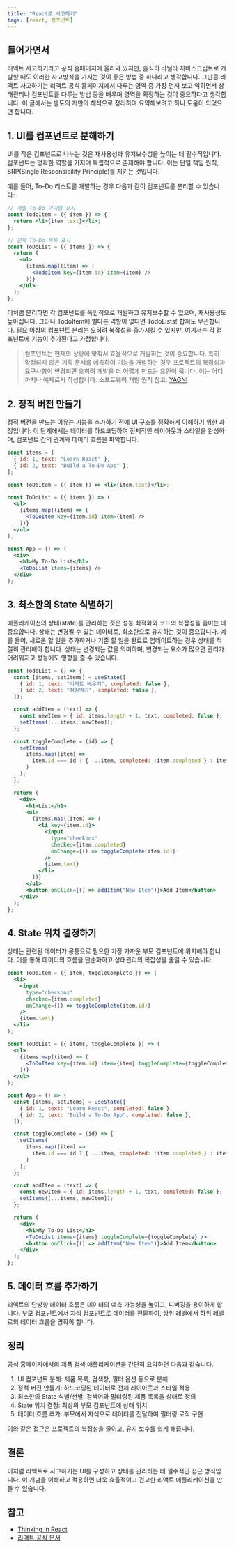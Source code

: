```yaml
---
title: "React로 사고하기"
tags: [react, 컴포넌트]
---
```


## 들어가면서

리액트 사고하기라고 공식 홈페이지에 올라와 있지만, 솔직히 바닐라 자바스크립트로 개발할 때도 이러한 사고방식을 가지는 것이 좋은 방법 중 하나라고 생각합니다. 그만큼 리액트 사고하기는 리액트 공식 홈페이지에서 다루는 영역 중 가장 먼저 보고 익히면서 상태관리나 컴포넌트를 다루는 방법 등을 배우며 영역을 확장하는 것이 중요하다고 생각합니다. 이 글에서는 별도의 저만의 해석으로 정리하여 요약해보려고 하니 도움이 되었으면 합니다.

## 1. UI를 컴포넌트로 분해하기

UI를 작은 컴포넌트로 나누는 것은 재사용성과 유지보수성을 높이는 데 필수적입니다. 컴포넌트는 명확한 역할을 가지며 독립적으로 존재해야 합니다. 이는 단일 책임 원칙, SRP(Single Responsibility Principle)를 지키는 것입니다.

예를 들어, To-Do 리스트를 개발하는 경우 다음과 같이 컴포넌트를 분리할 수 있습니다:

```jsx
// 개별 To-Do 아이템 표시
const TodoItem = ({ item }) => {
  return <li>{item.text}</li>;
};

// 전체 To-Do 목록 표시
const ToDoList = ({ items }) => {
  return (
    <ul>
      {items.map((item) => (
        <TodoItem key={item.id} item={item} />
      ))}
    </ul>
  );
};
```

이처럼 분리하면 각 컴포넌트를 독립적으로 개발하고 유지보수할 수 있으며, 재사용성도 높아집니다. 그러나 TodoItem에 별다른 역할이 없다면 TodoList로 합쳐도 무관합니다. 필요 이상의 컴포넌트 분리는 오히려 복잡성을 증가시킬 수 있지만, 여기서는 각 컴포넌트에 기능이 추가된다고 가정합니다.

> 컴포넌트는 현재의 상황에 맞춰서 효율적으로 개발하는 것이 중요합니다. 특히 확정되지 않은 기획 문서를 예측하여 기능을 개발하는 경우 프로젝트의 복잡성과 요구사항이 변경되면 오히려 개발을 더 어렵게 만드는 요인이 됩니다. 이는 어디까지나 예제로서 작성합니다. 소프트웨어 개발 원칙 참고: [YAGNI](https://ko.wikipedia.org/wiki/YAGNI)

## 2. 정적 버전 만들기

정적 버전을 만드는 이유는 기능을 추가하기 전에 UI 구조를 정확하게 이해하기 위한 과정입니다. 이 단계에서는 데이터를 하드코딩하여 전체적인 레이아웃과 스타일을 완성하며, 컴포넌트 간의 관계와 데이터 흐름을 파악합니다.

```jsx
const items = [
  { id: 1, text: "Learn React" },
  { id: 2, text: "Build a To-Do App" },
];

const ToDoItem = ({ item }) => <li>{item.text}</li>;

const ToDoList = ({ items }) => (
  <ul>
    {items.map((item) => (
      <ToDoItem key={item.id} item={item} />
    ))}
  </ul>
);

const App = () => (
  <div>
    <h1>My To-Do List</h1>
    <ToDoList items={items} />
  </div>
);
```

## 3. 최소한의 State 식별하기

애플리케이션의 상태(state)를 관리하는 것은 성능 최적화와 코드의 복잡성을 줄이는 데 중요합니다. 상태는 변경될 수 있는 데이터로, 최소한으로 유지하는 것이 중요합니다. 예를 들어, 새로운 할 일을 추가하거나 기존 할 일을 완료로 업데이트하는 경우 상태를 적절히 관리해야 합니다. 상태는 변경되는 값을 의미하며, 변경되는 요소가 많으면 관리가 어려워지고 성능에도 영향을 줄 수 있습니다.

```jsx
const TodoList = () => {
  const [items, setItems] = useState([
    { id: 1, text: "리액트 배우기", completed: false },
    { id: 2, text: "점심먹기", completed: false },
  ]);

  const addItem = (text) => {
    const newItem = { id: items.length + 1, text, completed: false };
    setItems([...items, newItem]);
  };

  const toggleComplete = (id) => {
    setItems(
      items.map((item) =>
        item.id === id ? { ...item, completed: !item.completed } : item
      )
    );
  };

  return (
    <div>
      <h1>List</h1>
      <ul>
        {items.map((item) => (
          <li key={item.id}>
            <input
              type="checkbox"
              checked={item.completed}
              onChange={() => toggleComplete(item.id)}
            />
            {item.text}
          </li>
        ))}
      </ul>
      <button onClick={() => addItem("New Item")}>Add Item</button>
    </div>
  );
};
```

## 4. State 위치 결정하기

상태는 관련된 데이터가 공통으로 필요한 가장 가까운 부모 컴포넌트에 위치해야 합니다. 이를 통해 데이터의 흐름을 단순화하고 상태관리의 복잡성을 줄일 수 있습니다.

```jsx
const ToDoItem = ({ item, toggleComplete }) => (
  <li>
    <input
      type="checkbox"
      checked={item.completed}
      onChange={() => toggleComplete(item.id)}
    />
    {item.text}
  </li>
);

const ToDoList = ({ items, toggleComplete }) => (
  <ul>
    {items.map((item) => (
      <ToDoItem key={item.id} item={item} toggleComplete={toggleComplete} />
    ))}
  </ul>
);

const App = () => {
  const [items, setItems] = useState([
    { id: 1, text: "Learn React", completed: false },
    { id: 2, text: "Build a To-Do App", completed: false },
  ]);

  const toggleComplete = (id) => {
    setItems(
      items.map((item) =>
        item.id === id ? { ...item, completed: !item.completed } : item
      )
    );
  };

  const addItem = (text) => {
    const newItem = { id: items.length + 1, text, completed: false };
    setItems([...items, newItem]);
  };

  return (
    <div>
      <h1>My To-Do List</h1>
      <ToDoList items={items} toggleComplete={toggleComplete} />
      <button onClick={() => addItem("New Item")}>Add Item</button>
    </div>
  );
};
```

## 5. 데이터 흐름 추가하기

리액트의 단방향 데이터 흐름은 데이터의 예측 가능성을 높이고, 디버깅을 용이하게 합니다. 부모 컴포넌트에서 자식 컴포넌트로 데이터를 전달하여, 상위 레벨에서 하위 레벨로의 데이터 흐름을 명확히 합니다.

## 정리

공식 홈페이지에서의 제품 검색 애플리케이션을 간단히 요약하면 다음과 같습니다.

1. UI 컴포넌트 분해: 제품 목록, 검색창, 필터 옵션 등으로 분해
2. 정적 버전 만들기: 하드코딩된 데이터로 전체 레이아웃과 스타일 적용
3. 최소한의 State 식별/선별: 검색어와 필터링된 제품 목록을 상태로 정의
4. State 위치 결정: 최상의 부모 컴포넌트에 상태 위치
5. 데이터 흐름 추가: 부모에서 자식으로 데이터를 전달하여 필터링 로직 구현

이와 같은 접근은 프로젝트의 복잡성을 줄이고, 유지 보수를 쉽게 해줍니다.

## 결론

이처럼 리액트로 사고하기는 UI를 구성하고 상태를 관리하는 데 필수적인 접근 방식입니다. 이 개념을 이해하고 적용하면 더욱 효율적이고 견고한 리액트 애플리케이션을 만들 수 있습니다.

## 참고

- [Thinking in React](https://ko.legacy.reactjs.org/docs/thinking-in-react.html)
- [리액트 공식 문서](https://ko.react.dev/learn/thinking-in-react)
